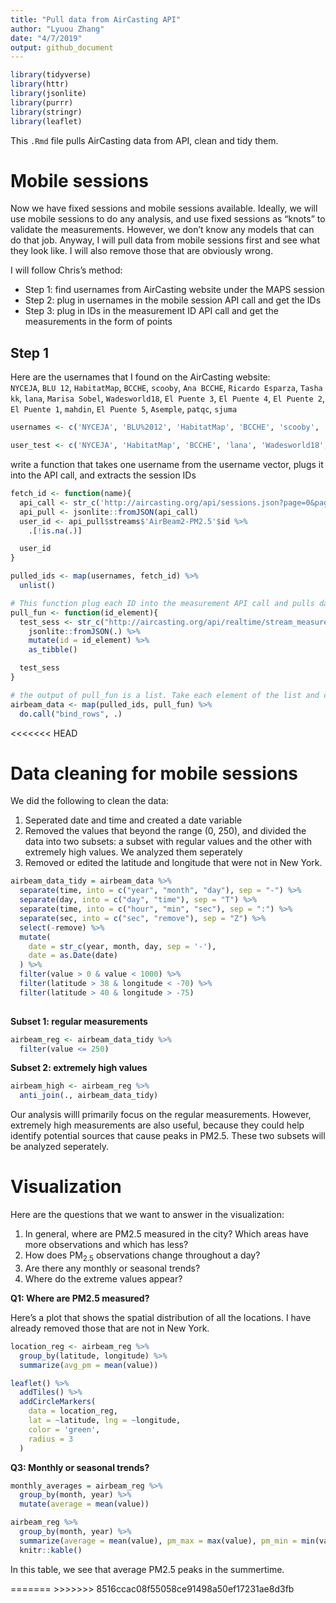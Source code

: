 ```yaml
---
title: "Pull data from AirCasting API"
author: "Lyuou Zhang"
date: "4/7/2019"
output: github_document
---
```


```r
library(tidyverse)
library(httr)
library(jsonlite)
library(purrr)
library(stringr)
library(leaflet)
```

This `.Rmd` file pulls AirCasting data from API, clean and tidy them.

# Mobile sessions

Now we have fixed sessions and mobile sessions available. Ideally, we will use mobile sessions to do any analysis, and use fixed sessions as "knots" to validate the measurements. However, we don't know any models that can do that job. Anyway, I will pull data from mobile sessions first and see what they look like. I will also remove those that are obviously wrong.

I will follow Chris's method:  
  
*  Step 1: find usernames from AirCasting website under the MAPS session
*  Step 2: plug in usernames in the mobile session API call and get the IDs
*  Step 3: plug in IDs in the measurement ID API call and get the measurements in the form of points

## Step 1

Here are the usernames that I found on the AirCasting website:  
`NYCEJA`, `BLU 12`, `HabitatMap`, `BCCHE`, `scooby`, `Ana BCCHE`, `Ricardo Esparza`, `Tasha kk`, `lana`, `Marisa Sobel`, `Wadesworld18`, `El Puente 3`, `El Puente 4`, `El Puente 2`, `El Puente 1`, `mahdin`, `El Puente 5`, `Asemple`, `patqc`, `sjuma`

```r
usernames <- c('NYCEJA', 'BLU%2012', 'HabitatMap', 'BCCHE', 'scooby', 'Ana%20BCCHE', 'Ricardo%20Esparza', 'Tasha%20kk', 'lana', 'Marisa%20Sobel', 'Wadesworld18', 'El%20Puente%201', 'El%20Puente%202', 'El%20Puente%203', 'El%20Puente%204', 'El%20Puente%205', 'mahdin', 'Asemple', 'patqc', 'sjuma')

user_test <- c('NYCEJA', 'HabitatMap', 'BCCHE', 'lana', 'Wadesworld18', 'patqc')

```

write a function that takes one username from the username vector, plugs it into the  API call, and extracts the session IDs

```r
fetch_id <- function(name){
  api_call <- str_c('http://aircasting.org/api/sessions.json?page=0&page_size=500&q[measurements]=true&q[time_from]=0&q[time_to]=2552648500&q[usernames]=', name)
  api_pull <- jsonlite::fromJSON(api_call)
  user_id <- api_pull$streams$'AirBeam2-PM2.5'$id %>% 
    .[!is.na(.)]

  user_id
}

pulled_ids <- map(usernames, fetch_id) %>% 
  unlist()

```

```r

# This function plug each ID into the measurement API call and pulls data using that ID
pull_fun <- function(id_element){
  test_sess <- str_c("http://aircasting.org/api/realtime/stream_measurements.json/?end_date=2281550369000&start_date=0&stream_ids[]=",id_element) %>% 
    jsonlite::fromJSON(.) %>% 
    mutate(id = id_element) %>% 
    as_tibble()

  test_sess
}

# the output of pull_fun is a list. Take each element of the list and combine them into a tibble
airbeam_data <- map(pulled_ids, pull_fun) %>% 
  do.call("bind_rows", .)
```
<<<<<<< HEAD

# Data cleaning for mobile sessions

We did the following to clean the data:

1.  Seperated date and time and created a date variable 
2.  Removed the values that beyond the range (0, 250), and divided the data into two subsets: a subset with regular values and the other with extremely high values. We analyzed them seperately
3.  Removed or edited the latitude and longitude that were not in New York. 

```r

airbeam_data_tidy = airbeam_data %>% 
  separate(time, into = c("year", "month", "day"), sep = "-") %>% 
  separate(day, into = c("day", "time"), sep = "T") %>% 
  separate(time, into = c("hour", "min", "sec"), sep = ":") %>% 
  separate(sec, into = c("sec", "remove"), sep = "Z") %>% 
  select(-remove) %>% 
  mutate(
    date = str_c(year, month, day, sep = '-'),
    date = as.Date(date)
  ) %>% 
  filter(value > 0 & value < 1000) %>% 
  filter(latitude > 38 & longitude < -70) %>% 
  filter(latitude > 40 & longitude > -75)
  

```

**Subset 1: regular measurements**

```r
airbeam_reg <- airbeam_data_tidy %>% 
  filter(value <= 250)

```

**Subset 2: extremely high values**

```r
airbeam_high <- airbeam_reg %>% 
  anti_join(., airbeam_data_tidy)


```


Our analysis willl primarily focus on the regular measurements. However, extremely high measurements are also useful, because they could help identify potential sources that cause peaks in PM2.5. These two subsets will be analyzed seperately.

# Visualization

Here are the questions that we want to answer in the visualization:

1.  In general, where are PM2.5 measured in the city? Which areas have more observations and which has less?  
2.  How does PM~2.5~ observations change throughout a day?
3.  Are there any monthly or seasonal trends?
4.  Where do the extreme values appear?

**Q1: Where are PM2.5 measured?**

Here's a plot that shows the spatial distribution of all the locations. I have already removed those that are not in New York.

```r
location_reg <- airbeam_reg %>% 
  group_by(latitude, longitude) %>% 
  summarize(avg_pm = mean(value)) 

leaflet() %>% 
  addTiles() %>% 
  addCircleMarkers(
    data = location_reg,
    lat = ~latitude, lng = ~longitude,
    color = 'green',
    radius = 3
  )

```

**Q3: Monthly or seasonal trends?**

```r
monthly_averages = airbeam_reg %>% 
  group_by(month, year) %>% 
  mutate(average = mean(value))

airbeam_reg %>%
  group_by(month, year) %>%
  summarize(average = mean(value), pm_max = max(value), pm_min = min(value), observation_count = n()) %>%
  knitr::kable()
```

In this table, we see that average PM2.5 peaks in the summertime. 

=======
>>>>>>> 8516ccac08f55058ce91498a50ef17231ae8d3fb
